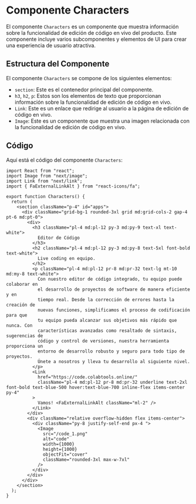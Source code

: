 # Componente Characters

El componente `Characters` es un componente que muestra información sobre la funcionalidad de edición de código en vivo del producto. Este componente incluye varios subcomponentes y elementos de UI para crear una experiencia de usuario atractiva.

## Estructura del Componente

El componente `Characters` se compone de los siguientes elementos:

- `section`: Este es el contenedor principal del componente.
- `h3`, `h2`, `p`: Estos son los elementos de texto que proporcionan información sobre la funcionalidad de edición de código en vivo.
- `Link`: Este es un enlace que redirige al usuario a la página de edición de código en vivo.
- `Image`: Este es un componente que muestra una imagen relacionada con la funcionalidad de edición de código en vivo.

## Código

Aquí está el código del componente `Characters`:

```tsx
import React from "react";
import Image from "next/image";
import Link from "next/link";
import { FaExternalLinkAlt } from "react-icons/fa";

export function Characters() {
  return (
    <section className="p-4" id="apps">
      <div className="grid-bg-1 rounded-3xl grid md:grid-cols-2 gap-4 pt-6 md:pt-0">
        <div>
          <h3 className="pl-4 md:pl-12 py-3 md:py-9 text-xl text-white">
            Editor de Código
          </h3>
          <h2 className="pl-4 md:pl-12 py-3 md:py-8 text-5xl font-bold text-white">
            Live coding en equipo.
          </h2>
          <p className="pl-4 md:pl-12 pr-8 md:pr-32 text-lg mt-10 md:my-8 text-white">
            Con nuestro editor de código integrado, tu equipo puede colaborar en
            el desarrollo de proyectos de software de manera eficiente y en
            tiempo real. Desde la corrección de errores hasta la creación de
            nuevas funciones, simplificamos el proceso de codificación para que
            tu equipo pueda alcanzar sus objetivos más rápido que nunca. Con
            características avanzadas como resaltado de sintaxis, sugerencias de
            código y control de versiones, nuestra herramienta proporciona un
            entorno de desarrollo robusto y seguro para todo tipo de proyectos.
            Únete a nosotros y lleva tu desarrollo al siguiente nivel.
          </p>
          <Link
            href="https://code.colabtools.online/"
            className="pl-4 md:pl-12 pr-8 md:pr-32 underline text-2xl font-bold text-blue-500 hover:text-blue-700 inline-flex items-center py-4"
          >
            Vamos! <FaExternalLinkAlt className="ml-2" />
          </Link>
        </div>
        <div className="relative overflow-hidden flex items-center">
          <div className="py-8 justify-self-end px-4 ">
            <Image
              src="/code_1.png"
              alt="code"
              width={1000}
              height={1000}
              objectFit="cover"
              className="rounded-3xl max-w-7xl"
            />
          </div>
        </div>
      </div>
    </section>
  );
}
```